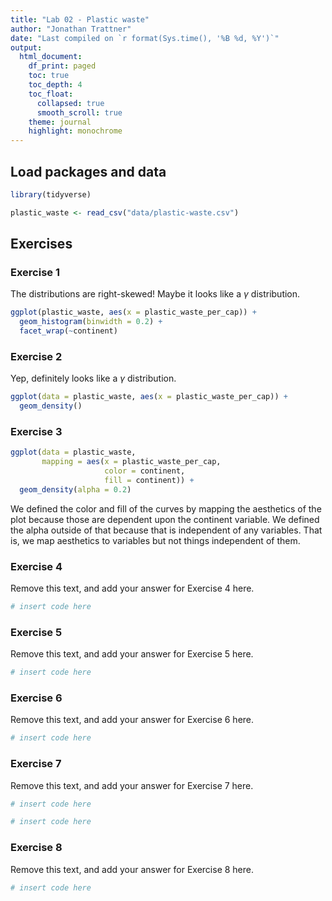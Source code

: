 ```yaml
---
title: "Lab 02 - Plastic waste"
author: "Jonathan Trattner"
date: "Last compiled on `r format(Sys.time(), '%B %d, %Y')`"
output: 
  html_document:
    df_print: paged
    toc: true
    toc_depth: 4
    toc_float:
      collapsed: true
      smooth_scroll: true
    theme: journal
    highlight: monochrome
---
```


## Load packages and data

```r
library(tidyverse) 
```

```r
plastic_waste <- read_csv("data/plastic-waste.csv")
```

## Exercises

### Exercise 1

The distributions are right-skewed! Maybe it looks like a $\gamma$ distribution.

```r
ggplot(plastic_waste, aes(x = plastic_waste_per_cap)) +
  geom_histogram(binwidth = 0.2) + 
  facet_wrap(~continent)
```

### Exercise 2

Yep, definitely looks like a $\gamma$ distribution.

```r
ggplot(data = plastic_waste, aes(x = plastic_waste_per_cap)) +
  geom_density()
```

### Exercise 3

```r
ggplot(data = plastic_waste, 
       mapping = aes(x = plastic_waste_per_cap, 
                     color = continent, 
                     fill = continent)) +
  geom_density(alpha = 0.2)
```

We defined the color and fill of the curves by mapping the aesthetics of the plot because those are dependent upon the continent variable. We defined the alpha outside of that because that is independent of any variables. That is, we map aesthetics to variables but not things independent of them.

### Exercise 4

Remove this text, and add your answer for Exercise 4 here.

```r
# insert code here
```

### Exercise 5

Remove this text, and add your answer for Exercise 5 here.

```r
# insert code here
```

### Exercise 6

Remove this text, and add your answer for Exercise 6 here.

```r
# insert code here
```

### Exercise 7

Remove this text, and add your answer for Exercise 7 here.

```r
# insert code here
```

```r
# insert code here
```

### Exercise 8

Remove this text, and add your answer for Exercise 8 here.

```r
# insert code here
```
